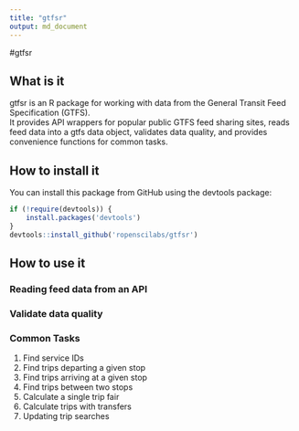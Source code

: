 ```yaml
---
title: "gtfsr"
output: md_document
---
```


#gtfsr

## What is it
gtfsr is an R package for working with data from the General Transit Feed Specification (GTFS).  
It provides API wrappers for popular public GTFS feed sharing sites, reads feed data into a gtfs data object, 
validates data quality, and provides convenience functions for common tasks.

## How to install it
You can install this package from GitHub using the devtools package:
```r
if (!require(devtools)) {
    install.packages('devtools')
}
devtools::install_github('ropenscilabs/gtfsr')
```

## How to use it

### Reading feed data from an API


### Validate data quality


### Common Tasks
1. Find service IDs
2. Find trips departing a given stop
3. Find trips arriving at a given stop
4. Find trips between two stops
5. Calculate a single trip fair
6. Calculate trips with transfers
7. Updating trip searches
